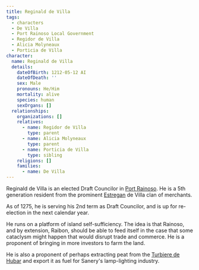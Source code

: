 ```yaml
---
title: Reginald de Villa
tags:
  - characters
  - De Villa
  - Port Rainoso Local Government
  - Regidor de Villa
  - Alicia Molyneaux
  - Porticia de Villa
character:
  name: Reginald de Villa
  details:
    dateOfBirth: 1212-05-12 AI
    dateOfDeath: ''
    sex: Male
    pronouns: He/Him
    mortality: alive
    species: human
    sexOrgans: []
  relationships:
    organizations: []
    relatives:
      - name: Regidor de Villa
        type: parent
      - name: Alicia Molyneaux
        type: parent
      - name: Porticia de Villa
        type: sibling
    religions: []
    families:
      - name: De Villa
---
```


Reginald de Villa is an elected Draft Councilor in
[Port Rainoso](/world/locations/port-rainoso/). He is a 5th generation resident
from the prominent [Estregan](/world/ethnicities/estregan/) de Villa clan of
merchants.

As of 1275, he is serving his 2nd term as Draft Councilor, and is up for
re-election in the next calendar year.

He runs on a platform of island self-sufficiency. The idea is that Rainoso, and
by extension, Raibon, should be able to feed itself in the case that some
cataclysm might happen that would disrupt trade and commerce. He is a proponent
of bringing in more investors to farm the land.

He is also a proponent of perhaps extracting peat from the
[Turbiere de Hubar](/world/locations/turbiere-de-hubar/) and export it as fuel
for Sanery's lamp-lighting industry.
